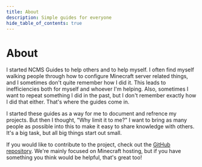 ```yaml
---
title: About
description: Simple guides for everyone
hide_table_of_contents: true
---
```




# About

I started NCMS Guides to help others and to help myself. I often find myself walking people through how to configure Minecraft server related things, and I sometimes don't quite remember how I did it. This leads to inefficiencies both for myself and whoever I'm helping. Also, sometimes I want to repeat something I did in the past, but I don't remember exactly how I did that either. That's where the guides come in.

I started these guides as a way for me to document and refrence my projects. But then I thought, "Why limit it to me?" I want to bring as many people as possible into this to make it easy to share knowledge with others. It's a big task, but all big things start out small.

If you would like to contribute to the project, check out the [GitHub repository](https://github.com/NCMSStudios/NCMSGuides). We're mainly focused on Minecraft hosting, but if you have something you think would be helpful, that's great too!